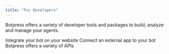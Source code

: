 ```yaml
---
title: "For Developers"
---
```


Botpress offers a variety of developer tools and packages to build, analyze and manage your agents.

<CardGroup Cols={3}>
  <Card icon="messages" horizontal title="Webchat" href="/webchat/introduction">
  Integrate your bot on your website
  </Card>
  <Card icon="puzzle-piece" horizontal title="Integration" href="/for-developers/sdk/integration/introduction">
  Connect an external app to your bot
  </Card>
  <Card icon="code" horizontal title="APIs" href="/api-reference/introduction">
  Botpress offers a variety of APIs
  </Card>
</CardGroup>
